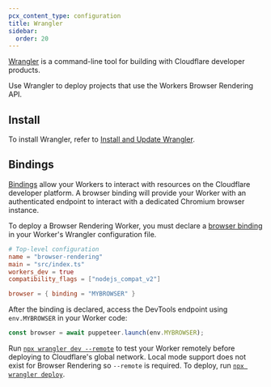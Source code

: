 ```yaml
---
pcx_content_type: configuration
title: Wrangler
sidebar:
  order: 20
---
```



[Wrangler](/workers/wrangler/) is a command-line tool for building with Cloudflare developer products.

Use Wrangler to deploy projects that use the Workers Browser Rendering API.

## Install

To install Wrangler, refer to [Install and Update Wrangler](/workers/wrangler/install-and-update/).

## Bindings

[Bindings](/workers/runtime-apis/bindings/) allow your Workers to interact with resources on the Cloudflare developer platform. A browser binding will provide your Worker with an authenticated endpoint to interact with a dedicated Chromium browser instance.

To deploy a Browser Rendering Worker, you must declare a [browser binding](/workers/runtime-apis/bindings/) in your Worker's Wrangler configuration file.

<Render file="nodejs-compat-howto" product="workers" />

<WranglerConfig>

```toml
# Top-level configuration
name = "browser-rendering"
main = "src/index.ts"
workers_dev = true
compatibility_flags = ["nodejs_compat_v2"]

browser = { binding = "MYBROWSER" }
```

</WranglerConfig>

After the binding is declared, access the DevTools endpoint using `env.MYBROWSER` in your Worker code:

```javascript
const browser = await puppeteer.launch(env.MYBROWSER);
```

Run [`npx wrangler dev --remote`](/workers/wrangler/commands/#dev) to test your Worker remotely before deploying to Cloudflare's global network. Local mode support does not exist for Browser Rendering so `--remote` is required. To deploy, run [`npx wrangler deploy`](/workers/wrangler/commands/#deploy).
